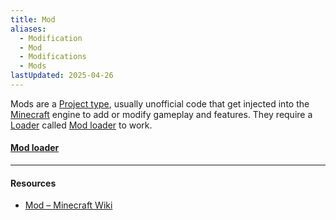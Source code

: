 ```yaml
---
title: Mod
aliases:
  - Modification
  - Mod
  - Modifications
  - Mods
lastUpdated: 2025-04-26
---
```


Mods are a [Project type](/projecttype), usually unofficial code that get injected into the [Minecraft](/minecraft) engine to add or modify gameplay and features. They require a [Loader](/modloader) called [Mod loader](/modloader) to work.

#### [Mod loader](/modloader)

---

#### Resources
- [Mod – Minecraft Wiki](https://minecraft.wiki/w/Mod)
